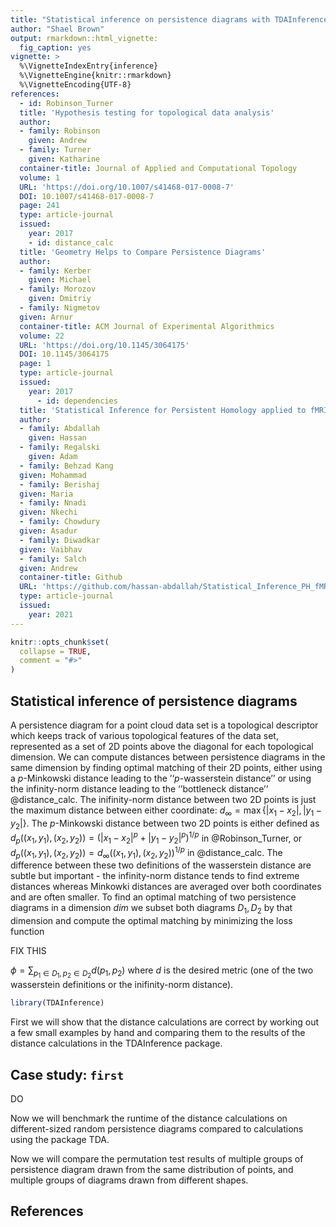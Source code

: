 ```yaml
---
title: "Statistical inference on persistence diagrams with TDAInference"
author: "Shael Brown"
output: rmarkdown::html_vignette:
  fig_caption: yes
vignette: >
  %\VignetteIndexEntry{inference}
  %\VignetteEngine{knitr::rmarkdown}
  %\VignetteEncoding{UTF-8}
references:
  - id: Robinson_Turner
  title: 'Hypothesis testing for topological data analysis'
  author:
  - family: Robinson
    given: Andrew
  - family: Turner
    given: Katharine
  container-title: Journal of Applied and Computational Topology
  volume: 1
  URL: 'https://doi.org/10.1007/s41468-017-0008-7'
  DOI: 10.1007/s41468-017-0008-7
  page: 241
  type: article-journal
  issued:
    year: 2017
    - id: distance_calc
  title: 'Geometry Helps to Compare Persistence Diagrams'
  author:
  - family: Kerber
    given: Michael
  - family: Morozov
    given: Dmitriy
  - family: Nigmetov
  given: Arnur
  container-title: ACM Journal of Experimental Algorithmics
  volume: 22
  URL: 'https://doi.org/10.1145/3064175'
  DOI: 10.1145/3064175
  page: 1
  type: article-journal
  issued:
    year: 2017
      - id: dependencies
  title: 'Statistical Inference for Persistent Homology applied to fMRI'
  author:
  - family: Abdallah
    given: Hassan
  - family: Regalski
    given: Adam
  - family: Behzad Kang
  given: Mohammad
  - family: Berishaj
  given: Maria
  - family: Nnadi
  given: Nkechi
  - family: Chowdury
  given: Asadur
  - family: Diwadkar
  given: Vaibhav
  - family: Salch
  given: Andrew
  container-title: Github
  URL: 'https://github.com/hassan-abdallah/Statistical_Inference_PH_fMRI/blob/main/Abdallah_et_al_Statistical_Inference_PH_fMRI.pdf'
  type: article-journal
  issued:
    year: 2021
---
```


```r
knitr::opts_chunk$set(
  collapse = TRUE,
  comment = "#>"
)
```

## Statistical inference of persistence diagrams

A persistence diagram for a point cloud data set is a topological descriptor which keeps track of various topological features of the data set, represented as a set of 2D points above the diagonal for each topological dimension. We can compute distances between persistence diagrams in the same dimension by finding optimal matching of their 2D points, either using a $p$-Minkowski distance leading to the ''$p$-wasserstein distance'' or using the infinity-norm distance leading to the ''bottleneck distance'' @distance_calc. The inifinity-norm distance between two 2D points is just the maximum distance between either coordinate: $d_{\infty} = \max\{|x_{1}-x_{2}|,|y_{1}-y_{2}|\}$. The $p$-Minkowski distance between two 2D points is either defined as $d_{p}((x_{1},y_{1}),(x_{2},y_{2})) = (|x_{1}-x_{2}|^p+|y_{1}-y_{2}|^p)^{1/p}$ in @Robinson_Turner, or $d_{p}((x_{1},y_{1}),(x_{2},y_{2})) = d_{\infty}((x_{1},y_{1}),(x_{2},y_{2}))^{1/p}$ in @distance_calc. The difference between these two definitions of the wasserstein distance are subtle but important -  the infinity-norm distance tends to find extreme distances whereas Minkowki distances are averaged over both coordinates and are often smaller. To find an optimal matching of two persistence diagrams in a dimension $dim$ we subset both diagrams $D_{1},D_{2}$ by that dimension and compute the optimal matching by minimizing the loss function 

FIX THIS

$\phi = \sum_{p_{1} \in D_{1},p_{2} \in D_{2}}d(p_{1},p_{2})$ where $d$ is the desired metric (one of the two wasserstein definitions or the inifinity-norm distance).


```r
library(TDAInference)
```

First we will show that the distance calculations are correct by working out a few small examples by hand and comparing them to the results of the distance calculations in the TDAInference package.

## Case study: `first`

DO


Now we will benchmark the runtime of the distance calculations on different-sized random persistence diagrams compared to calculations using the package TDA. 

Now we will compare the permutation test results of multiple groups of persistence diagram drawn from the same distribution of points, and multiple groups of diagrams drawn from different shapes.

## References


